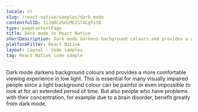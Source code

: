 ```yaml
---
locale: nl
slug: /react-native/samples/dark-mode
contentfulID: 1iJm0CoSHiMEZ1l4LgTstB
type: pageContentPage
title: Dark mode on React Native
shortDescription: Dark mode darkens background colours and provides a more comfortable viewing experience in low light.
platformFilter: React Native
layout: Layout - Code samples
tag: React Native code sample
---
```


Dark mode darkens background colours and provides a more comfortable viewing experience in low light. This is essential for many visually impaired people since a light background colour can be painful or even impossible to look at for an extended period of time. But also people who have problems with their concentration, for example due to a brain disorder, benefit greatly from dark mode.

<CodeSample id="screen-dark-mode" locale="nl" platform="react native"/>